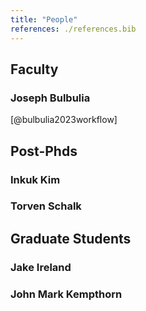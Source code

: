 ```yaml
---
title: "People"
references: ./references.bib
---
```



## Faculty

### Joseph Bulbulia
[@bulbulia2023workflow]

## Post-Phds

### Inkuk Kim 

### Torven Schalk

## Graduate Students

### Jake Ireland

### John Mark Kempthorn


:::{.refs}

:::

